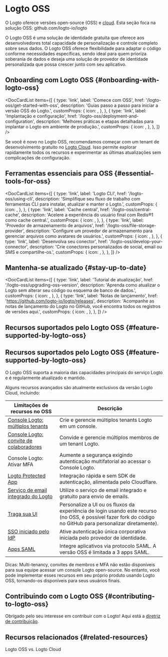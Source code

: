 
# Logto OSS

O Logto oferece versões open-source (OSS) e [cloud](/logto-cloud). Esta seção foca na solução OSS: <Url href="https://github.com/logto-io/logto">github.com/logto-io/logto</Url>

O Logto OSS é uma solução de identidade gratuita que oferece aos desenvolvedores total capacidade de personalização e controle completo sobre seus dados. O Logto OSS oferece flexibilidade para adaptar o código conforme necessidades específicas, sendo ideal para quem prioriza soberania de dados e deseja uma solução de provedor de identidade personalizada que possa crescer junto com seu aplicativo.

## Onboarding com Logto OSS \{#onboarding-with-logto-oss}

<DocCardList
  items={[
    {
      type: 'link',
      label: 'Comece com OSS',
      href: '/logto-oss/get-started-with-oss',
      description: 'Guias passo a passo para iniciar a versão OSS do Logto.',
      customProps: {
        icon: <RocketIcon />,
      },
    },
    {
      type: 'link',
      label: 'Implantação e configuração',
      href: '/logto-oss/deployment-and-configuration',
      description:
        'Melhores práticas e etapas detalhadas para implantar o Logto em ambiente de produção.',
      customProps: {
        icon: <GearIcon />,
      },
    },
  ]}
/>

<Admonition type="tip" title="Precisa de um início rápido?">

Se você é novo no Logto OSS, recomendamos começar com um tenant de desenvolvimento gratuito no [Logto Cloud](https://cloud.logto.io). Isso permite explorar rapidamente todos os recursos e experimentar as últimas atualizações sem complicações de configuração.

</Admonition>

## Ferramentas essenciais para OSS \{#essential-tools-for-oss}

<DocCardList
  items={[
    {
      type: 'link',
      label: 'Logto CLI',
      href: '/logto-oss/using-cli',
      description: 'Simplifique seu fluxo de trabalho com ferramentas CLI para instalar, atualizar e manter o Logto.',
      customProps: {
        icon: <CliIcon />,
      },
    },
    {
      type: 'link',
      label: 'Cache central',
      href: '/logto-oss/central-cache',
      description: 'Acelere a experiência do usuário final com Redis®1 como cache central.',
      customProps: {
        icon: <CentralCacheIcon />,
      },
    },
    {
      type: 'link',
      label: 'Provedor de armazenamento de arquivos',
      href: '/logto-oss/file-storage-provider',
      description: 'Configure um provedor de armazenamento para gerenciar arquivos como avatares de usuários.',
      customProps: {
        icon: <FileStorageIcon />,
      },
    },
    {
      type: 'link',
      label: 'Desenvolva seu conector',
      href: '/logto-oss/develop-your-connector',
      description: 'Crie conectores personalizados de social, email ou SMS e compartilhe-os.',
      customProps: {
        icon: <ConnectorsIcon />,
      },
    },
  ]}
/>
## Mantenha-se atualizado \{#stay-up-to-date}

<DocCardList
  items={[
    {
      type: 'link',
      label: 'Tutorial de atualização',
      href: '/logto-oss/upgrading-oss-version',
      description:
        'Aprenda como atualizar o Logto sem alterar seu código ou esquema de banco de dados.',
      customProps: {
        icon: <UpdateIcon />,
      },
    },
    {
      type: 'link',
      label: 'Notas de lançamento',
      href: 'https://github.com/logto-io/logto/releases',
      description:
        'Acompanhe as notas de lançamento do Logto no GitHub, você encontra todos os registros de versões aqui.',
      customProps: {
        icon: <DocumentIcon />,
      },
    },
  ]}
/>

## Recursos suportados pelo Logto OSS \{#feature-supported-by-logto-oss}

## Recursos suportados pelo Logto OSS \{#feature-supported-by-logto-oss}

O Logto OSS suporta a maioria das capacidades principais do serviço Logto e é regularmente atualizado e mantido.

Alguns recursos avançados são atualmente exclusivos da versão Logto Cloud, incluindo:

| Limitações de recursos no OSS                                                              | Descrição                                                                                                                                                    |
| ------------------------------------------------------------------------------------------ | ------------------------------------------------------------------------------------------------------------------------------------------------------------ |
| [Console Logto: múltiplos tenants](/logto-cloud/tenant-settings)                           | Crie e gerencie múltiplos tenants Logto em um console.                                                                                                       |
| [Console Logto: convite de colaboradores](/logto-cloud/tenant-member-management)           | Convide e gerencie múltiplos membros de um tenant Logto.                                                                                                     |
| Console Logto: Ativar MFA                                                                  | Aumente a segurança exigindo autenticação multifatorial ao acessar o Console Logto.                                                                          |
| [Logto Protected App](/integrate-logto/protected-app)                                      | Integração rápida e sem SDK de autenticação, alimentada pelo Cloudflare.                                                                                     |
| [Serviço de email integrado do Logto](/connectors/email-connectors/built-in-email-service) | Utilize o serviço de email integrado e gratuito para envio de emails.                                                                                        |
| [Traga sua UI](/customization/bring-your-ui)                                               | Personalize a UI ou os fluxos da experiência de login usando este recurso (no OSS, é possível fazer fork do código no GitHub para personalizar diretamente). |
| [SSO iniciado pelo IdP](/end-user-flows/enterprise-sso/idp-initiated-sso)                  | Ative autenticação única corporativa iniciada pelo provedor de identidade.                                                                                   |
| [Apps SAML](/integrate-logto/saml-app)                                                     | Integre aplicativos via protocolo SAML. A versão OSS é limitada a 3 apps SAML.                                                                               |

Dicas: Multi-tenancy, convites de membros e MFA não estão disponíveis para sua equipe acessar um console Logto open-source. No entanto, você pode implementar esses recursos em seu próprio produto usando Logto OSS, tornando-os disponíveis para seus usuários finais.

## Contribuindo com o Logto OSS \{#contributing-to-logto-oss}

Obrigado pelo seu interesse em contribuir com o Logto! Aqui está a [diretriz de contribuição](/logto-oss/contribution).

## Recursos relacionados \{#related-resources}

<Url href="https://blog.logto.io/logto-oss-vs-logto-cloud">Logto OSS vs. Logto Cloud</Url>
